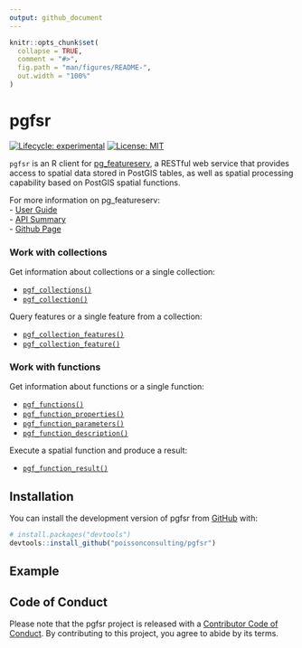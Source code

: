 ```yaml
---
output: github_document
---
```


<!-- README.md is generated from README.Rmd. Please edit that file -->

```r
knitr::opts_chunk$set(
  collapse = TRUE,
  comment = "#>",
  fig.path = "man/figures/README-",
  out.width = "100%"
)
```

# pgfsr

<!-- badges: start -->
[![Lifecycle: experimental](https://img.shields.io/badge/lifecycle-experimental-orange.svg)](https://lifecycle.r-lib.org/articles/stages.html#experimental)
[![License: MIT](https://img.shields.io/badge/License-MIT-green.svg)](https://opensource.org/licenses/MIT)
<!-- badges: end -->

`pgfsr` is an R client for [pg_featureserv](https://github.com/CrunchyData/pg_featureserv), a RESTful web service that provides access to spatial data stored in PostGIS tables, as well as spatial processing capability based on PostGIS spatial functions.  

For more information on pg_featureserv:  
- [User Guide](https://access.crunchydata.com/documentation/pg_featureserv/1.2.0/)   
- [API Summary](https://github.com/CrunchyData/pg_featureserv/blob/master/API.md#feature-collections)  
- [Github Page](https://github.com/CrunchyData/pg_featureserv)  

### Work with collections

Get information about collections or a single collection:  

* [`pgf_collections()`](https://poissonconsulting.github.io/pgfsr/reference/pgf_collections.html)  
* [`pgf_collection()`](https://poissonconsulting.github.io/pgfsr/reference/pgf_collection.html)  

Query features or a single feature from a collection:  

* [`pgf_collection_features()`](https://poissonconsulting.github.io/pgfsr/reference/pgf_collection_features.html)  
* [`pgf_collection_feature()`](https://poissonconsulting.github.io/pgfsr/reference/pgf_collection_feature.html)  

### Work with functions

Get information about functions or a single function:  

* [`pgf_functions()`](https://poissonconsulting.github.io/pgfsr/reference/pgf_functions.html)  
* [`pgf_function_properties()`](https://poissonconsulting.github.io/pgfsr/reference/pgf_function_properties.html)  
* [`pgf_function_parameters()`](https://poissonconsulting.github.io/pgfsr/reference/pgf_function_parameters.html)  
* [`pgf_function_description()`](https://poissonconsulting.github.io/pgfsr/reference/pgf_function_description.html)

Execute a spatial function and produce a result:  

* [`pgf_function_result()`](https://poissonconsulting.github.io/pgfsr/reference/pgf_function_result.html)

## Installation

You can install the development version of pgfsr from [GitHub](https://github.com/) with:

``` r
# install.packages("devtools")
devtools::install_github("poissonconsulting/pgfsr")
```

## Example

## Code of Conduct

Please note that the pgfsr project is released with a [Contributor Code of Conduct](https://contributor-covenant.org/version/2/0/CODE_OF_CONDUCT.html). By contributing to this project, you agree to abide by its terms.
